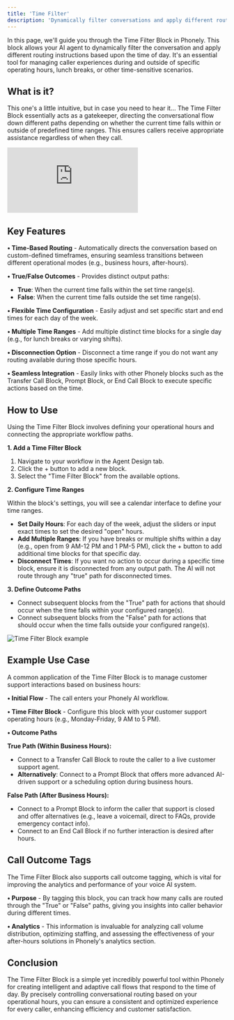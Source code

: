 ```yaml
---
title: 'Time Filter'
description: 'Dynamically filter conversations and apply different routing instructions based on time of day'
---
```


In this page, we'll guide you through the Time Filter Block in Phonely. This block allows your AI agent to dynamically filter the conversation and apply different routing instructions based upon the time of day. It's an essential tool for managing caller experiences during and outside of specific operating hours, lunch breaks, or other time-sensitive scenarios.

## What is it?

This one's a little intuitive, but in case you need to hear it… The Time Filter Block essentially acts as a gatekeeper, directing the conversational flow down different paths depending on whether the current time falls within or outside of predefined time ranges. This ensures callers receive appropriate assistance regardless of when they call.

<iframe src="https://www.youtube.com/embed/TVERxl2hbS8" title="Time Filter Block" frameborder="0" allow="accelerometer; autoplay; clipboard-write; encrypted-media; gyroscope; picture-in-picture; web-share" referrerpolicy="strict-origin-when-cross-origin" allowfullscreen></iframe>

## Key Features

**• Time-Based Routing** - Automatically directs the conversation based on custom-defined timeframes, ensuring seamless transitions between different operational modes (e.g., business hours, after-hours).

**• True/False Outcomes** - Provides distinct output paths:

- **True**: When the current time falls within the set time range(s).
- **False**: When the current time falls outside the set time range(s).

**• Flexible Time Configuration** - Easily adjust and set specific start and end times for each day of the week.

**• Multiple Time Ranges** - Add multiple distinct time blocks for a single day (e.g., for lunch breaks or varying shifts).

**• Disconnection Option** - Disconnect a time range if you do not want any routing available during those specific hours.

**• Seamless Integration** - Easily links with other Phonely blocks such as the Transfer Call Block, Prompt Block, or End Call Block to execute specific actions based on the time.

## How to Use

Using the Time Filter Block involves defining your operational hours and connecting the appropriate workflow paths.

**1. Add a Time Filter Block**

1. Navigate to your workflow in the Agent Design tab.
2. Click the + button to add a new block.
3. Select the "Time Filter Block" from the available options.

**2. Configure Time Ranges**

Within the block's settings, you will see a calendar interface to define your time ranges.

- **Set Daily Hours**: For each day of the week, adjust the sliders or input exact times to set the desired "open" hours.
- **Add Multiple Ranges**: If you have breaks or multiple shifts within a day (e.g., open from 9 AM-12 PM and 1 PM-5 PM), click the + button to add additional time blocks for that specific day.
- **Disconnect Times**: If you want no action to occur during a specific time block, ensure it is disconnected from any output path. The AI will not route through any "true" path for disconnected times.

**3. Define Outcome Paths**

- Connect subsequent blocks from the "True" path for actions that should occur when the time falls within your configured range(s).
- Connect subsequent blocks from the "False" path for actions that should occur when the time falls outside your configured range(s).

![Time Filter Block example](/home/assets/time_filter_block.png)

## Example Use Case

A common application of the Time Filter Block is to manage customer support interactions based on business hours:

**• Initial Flow** - The call enters your Phonely AI workflow.

**• Time Filter Block** - Configure this block with your customer support operating hours (e.g., Monday-Friday, 9 AM to 5 PM).

**• Outcome Paths**

**True Path (Within Business Hours):**
- Connect to a Transfer Call Block to route the caller to a live customer support agent.
- **Alternatively**: Connect to a Prompt Block that offers more advanced AI-driven support or a scheduling option during business hours.

**False Path (After Business Hours):**
- Connect to a Prompt Block to inform the caller that support is closed and offer alternatives (e.g., leave a voicemail, direct to FAQs, provide emergency contact info).
- Connect to an End Call Block if no further interaction is desired after hours.

## Call Outcome Tags

The Time Filter Block also supports call outcome tagging, which is vital for improving the analytics and performance of your voice AI system.

**• Purpose** - By tagging this block, you can track how many calls are routed through the "True" or "False" paths, giving you insights into caller behavior during different times.

**• Analytics** - This information is invaluable for analyzing call volume distribution, optimizing staffing, and assessing the effectiveness of your after-hours solutions in Phonely's analytics section.

## Conclusion

The Time Filter Block is a simple yet incredibly powerful tool within Phonely for creating intelligent and adaptive call flows that respond to the time of day. By precisely controlling conversational routing based on your operational hours, you can ensure a consistent and optimized experience for every caller, enhancing efficiency and customer satisfaction.